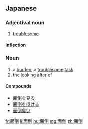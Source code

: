 ==Japanese==
{{ja-kanjitab|めん|とう|k2=どう|r=y|yomi=on}}

===Adjectival noun===
{{ja-adj|infl=な|めんどう}}
# [[troublesome]]

====Inflection====
{{ja-na|めんどう}}

===Noun===
{{ja-noun|めんどう}}

# a [[burden]]; a [[troublesome]] [[task]]
# the [[look after|looking after]] of
#: {{ja-usex|今週末、猫たちの'''面倒'''を見ていただけるでしょうか？|こんしゅうまつ、 ねこたち の '''めんどう''' を みて いただける でしょう か？|Could you '''take care''' of the cats this weekend?}}

====Compounds====
* [[面倒を見る]]
* [[面倒を掛ける]]
* [[面倒臭い]]

[[fr:面倒]]
[[li:面倒]]
[[hu:面倒]]
[[mg:面倒]]
[[zh:面倒]]